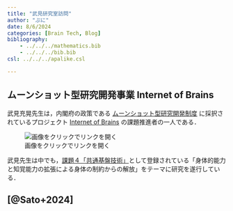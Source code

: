 ```yaml
---
title: "武見研究室訪問"
author: "ぷに"
date: 8/6/2024
categories: [Brain Tech, Blog]
bibliography: 
    - ../../../mathematics.bib
    - ../../../bib.bib
csl: ../../../apalike.csl

---
```


## ムーンショット型研究開発事業 Internet of Brains

武見充晃先生は，内閣府の政策である [ムーンショット型研究開発制度](https://www8.cao.go.jp/cstp/moonshot/index.html) に採択されているプロジェクト [Internet of Brains](https://brains.link/) の課題推進者の一人である．

![画像をクリックでリンクを開く](Files/IoB.png)

武見先生は中でも，[課題４「共通基盤技術」](https://www.jst.go.jp/moonshot/program/goal1/appeal/12_kanai_ap04.html)として登録されている「身体的能力と知覚能力の拡張による身体の制約からの解放」をテーマに研究を遂行している．

## [@Sato+2024]

